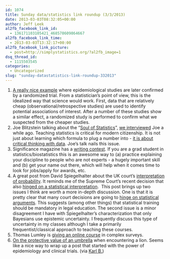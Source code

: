```yaml
---
id: 1074
title: Sunday data/statistics link roundup (3/3/2013)
date: 2013-03-03T08:32:05+00:00
author: Jeff Leek
al2fb_facebook_link_id:
  - 136171103105421_468578609864667
al2fb_facebook_link_time:
  - 2013-03-03T13:32:17+00:00
al2fb_facebook_link_picture:
  - post=http://simplystatistics.org/?al2fb_image=1
dsq_thread_id:
  - 1115503545
categories:
  - Uncategorized
slug: "sunday-datastatistics-link-roundup-332013"
---
```

  1. [A really nice example](http://www.nejm.org/doi/full/10.1056/NEJMoa1200303) where epidemiological studies are later confirmed by a randomized trial. From a statistician's point of view, this is the idealized way that science would work. First, data that are relatively cheap (observational/retrospective studies) are used to identify potential associations of interest. After a number of these studies show a similar effect, a randomized study is performed to confirm what we suspected from the cheaper studies.
  2. Joe Blitzstein talking about the "[Soul of Statistics](https://www.youtube.com/watch?feature=player_embedded&v=dzFf3r1yph8#)", [we interviewed](http://simplystatistics.org/2012/01/20/interview-with-joe-blitzstein/) Joe a while ago. Teaching statistics is critical for modern citizenship. It is not just about learning which formula to plug a number into - [it is about critical thinking with data](http://citizen-statistician.org/2013/03/02/wall-street-journal/). Joe's talk nails this issue.
  3. Significance magazine has a [writing contest](http://www.significancemagazine.org/details/webexclusive/4374981/Writing-with-Significance-Writing-competition-to-celebrate-the-International-Yea.html#.USSXc5Hslzc.twitter). If you are a grad student in statistics/biostatistics this is an awesome way to (a) practice explaining your discipline to people who are not experts - a hugely important skill and (b) get your name out there, which will help when it comes time to look for jobs/apply for awards, etc.
  4. A great post from David Spiegelhalter about the UK court's [interpretation of probability](http://understandinguncertainty.org/court-appeal-bans-bayesian-probability-and-sherlock-holmes). It reminds me of the Supreme Court's recent decision that also [hinged on a statistical interpretation](http://simplystatistics.org/2011/12/12/the-supreme-courts-interpretation-of-statistical/).  This post brings up two issues I think are worth a more in-depth discussion. One is that it is pretty clear that many court decisions are going to [hinge on statistical arguments](http://www.huffingtonpost.com/2013/03/02/john-roberts-voting-rights-act_n_2797127.html). This suggests (among other things) that statistical training should be mandatory in legal education. The second issue is a minor disagreement I have with Spiegelhalter's characterization that only Bayesians use epistemic uncertainty. I frequently discuss this type of uncertainty in my classes although I take a primarily frequentist/classical approach to teaching these courses.
  5. Thomas Lumley is [giving an online course](http://www.statistics.com/survey-r/) in complex surveys.
  6. [On the protective value of an umbrella](http://www.biostat.wisc.edu/~kbroman/refs/umbrellas_and_lions.pdf) when encountering a lion. Seems like a nice way to wrap up a post that started with the power of epidemiology and clinical trials. (via [Karl B.](https://twitter.com/kwbroman))
